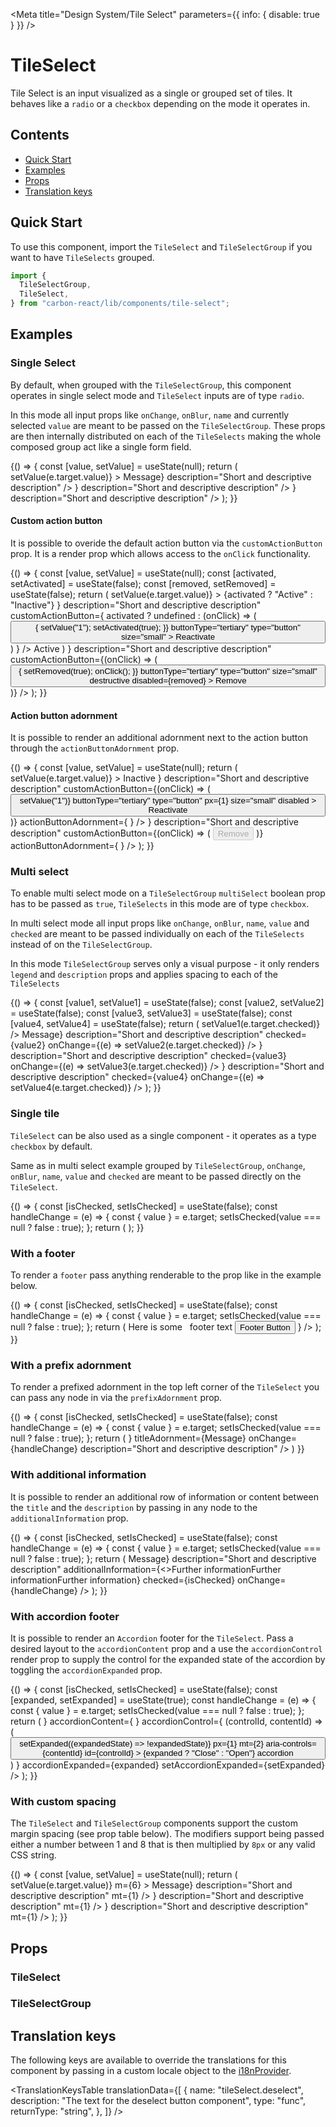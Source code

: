 

<Meta
  title="Design System/Tile Select"
  parameters={{ info: { disable: true } }}
/>

# TileSelect

Tile Select is an input visualized as a single or grouped set of tiles. It behaves like a `radio` or a `checkbox` depending on the mode it operates in.

## Contents

- [Quick Start](#quick-start)
- [Examples](#examples)
- [Props](#props)
- [Translation keys](#translation-keys)

## Quick Start

To use this component, import the `TileSelect` and `TileSelectGroup` if you want to have `TileSelects` grouped.

```javascript
import {
  TileSelectGroup,
  TileSelect,
} from "carbon-react/lib/components/tile-select";
```

## Examples

### Single Select

By default, when grouped with the `TileSelectGroup`, this component operates in single select mode and `TileSelect` inputs are of type `radio`.

In this mode all input props like `onChange`, `onBlur`, `name` and currently selected `value` are meant to be passed on the `TileSelectGroup`.
These props are then internally distributed on each of the `TileSelects` making the whole composed group act like a single form field.

<Preview>
  <Story name="default">
    {() => {
      const [value, setValue] = useState(null);
      return (
        <TileSelectGroup
          name="Tile Select"
          value={value}
          legend="Tile Select"
          description="Pick one of the available options"
          onChange={(e) => setValue(e.target.value)}
        >
          <TileSelect
            value="1"
            id="1"
            aria-label="1"
            title="Title"
            subtitle="Subtitle"
            description="Short and descriptive description"
          />
          <TileSelect
            value="2"
            id="2"
            aria-label="2"
            title="Title"
            subtitle="Subtitle"
            titleAdornment={<Pill>Message</Pill>}
            description="Short and descriptive description"
          />
          <TileSelect
            value="3"
            id="3"
            aria-label="3"
            disabled
            title="Title"
            subtitle="Subtitle"
            titleAdornment={
              <Icon
                type="info"
                tooltipMessage="Short and non descriptive message"
                tooltipVisible={false}
              />
            }
            description="Short and descriptive description"
          />
          <TileSelect
            value="4"
            id="4"
            aria-label="4"
            title="Title"
            subtitle="Subtitle"
            titleAdornment={
              <Icon
                type="info"
                tooltipMessage="Short and non descriptive message"
              />
            }
            description="Short and descriptive description"
          />
        </TileSelectGroup>
      );
    }}
  </Story>
</Preview>

#### Custom action button

It is possible to overide the default action button via the `customActionButton` prop. It is a render prop which allows
access to the `onClick` functionality.

<Preview>
  <Story name="with custom action button">
    {() => {
      const [value, setValue] = useState(null);
      const [activated, setActivated] = useState(false);
      const [removed, setRemoved] = useState(false);
      return (
        <TileSelectGroup
          name="Tile Select"
          value={value}
          legend="Tile Select"
          description="Pick one of the available options"
          onChange={(e) => setValue(e.target.value)}
        >
          <TileSelect
            value="1"
            id="1"
            aria-label="1"
            title="Title"
            subtitle="Subtitle"
            titleAdornment={
              <Pill pillRole="status" colorVariant="neutral">
                {activated ? "Active" : "Inactive"}
              </Pill>
            }
            description="Short and descriptive description"
            customActionButton={
              activated
                ? undefined
                : (onClick) => (
                    <Button
                      onClick={() => {
                        setValue("1");
                        setActivated(true);
                      }}
                      buttonType="tertiary"
                      type="button"
                      size="small"
                    >
                      Reactivate
                    </Button>
                  )
            }
          />
          <TileSelect
            value="2"
            id="2"
            aria-label="2"
            title="Title"
            subtitle="Subtitle"
            titleAdornment={
              removed ? undefined : (
                <Pill pillRole="status" colorVariant="neutral">
                  Active
                </Pill>
              )
            }
            description="Short and descriptive description"
            customActionButton={(onClick) => (
              <Button
                onClick={() => {
                  setRemoved(true);
                  onClick();
                }}
                buttonType="tertiary"
                type="button"
                size="small"
                destructive
                disabled={removed}
              >
                Remove
              </Button>
            )}
          />
        </TileSelectGroup>
      );
    }}
  </Story>
</Preview>

#### Action button adornment

It is possible to render an additional adornment next to the action button through the `actionButtonAdornment` prop.

<Preview>
  <Story name="with action button adornment">
    {() => {
      const [value, setValue] = useState(null);
      return (
        <TileSelectGroup
          name="Tile Select"
          value={value}
          legend="Tile Select"
          description="Pick one of the available options"
          onChange={(e) => setValue(e.target.value)}
        >
          <TileSelect
            value="1"
            id="1"
            aria-label="1"
            title="Title"
            subtitle="Subtitle"
            titleAdornment={
              <Pill pillRole="status" colorVariant="neutral">
                Inactive
              </Pill>
            }
            description="Short and descriptive description"
            customActionButton={(onClick) => (
              <Button
                onClick={() => setValue("1")}
                buttonType="tertiary"
                type="button"
                px={1}
                size="small"
                disabled
              >
                Reactivate
              </Button>
            )}
            actionButtonAdornment={
              <Icon
                type="info"
                tooltipMessage="This tile cannot be reactivated at this time"
              />
            }
          />
          <TileSelect
            value="2"
            id="2"
            aria-label="2"
            title="Title"
            subtitle="Subtitle"
            titleAdornment={
              <Icon
                type="info"
                tooltipMessage="Short and non descriptive message"
              />
            }
            description="Short and descriptive description"
            customActionButton={(onClick) => (
              <Button
                onClick={onClick}
                buttonType="tertiary"
                type="button"
                px={1}
                size="small"
                destructive
                disabled
              >
                Remove
              </Button>
            )}
            actionButtonAdornment={
              <Icon
                type="info"
                tooltipMessage="This tile cannot be removed at this time"
              />
            }
          />
        </TileSelectGroup>
      );
    }}
  </Story>
</Preview>

### Multi select

To enable multi select mode on a `TileSelectGroup` `multiSelect` boolean prop has to be passed as `true`, `TileSelects` in this mode are of type `checkbox`.

In multi select mode all input props like `onChange`, `onBlur`, `name`, `value` and `checked` are meant to be passed individually on each of the `TileSelects` instead of on the `TileSelectGroup`.

In this mode `TileSelectGroup` serves only a visual purpose - it only renders `legend` and `description` props and applies spacing to each of the `TileSelects`

<Preview>
  <Story name="multi Select">
    {() => {
      const [value1, setValue1] = useState(false);
      const [value2, setValue2] = useState(false);
      const [value3, setValue3] = useState(false);
      const [value4, setValue4] = useState(false);
      return (
        <TileSelectGroup
          legend="Tile Select"
          description="Pick any number of available options"
          multiSelect
        >
          <TileSelect
            value="1"
            name="multi-1"
            id="multi-1"
            aria-label="multi-1"
            title="Title"
            subtitle="Subtitle"
            description="Short and descriptive description"
            checked={value1}
            onChange={(e) => setValue1(e.target.checked)}
          />
          <TileSelect
            value="2"
            name="multi-2"
            id="multi-2"
            aria-label="multi-2"
            subtitle="Subtitle"
            titleAdornment={<Pill>Message</Pill>}
            description="Short and descriptive description"
            checked={value2}
            onChange={(e) => setValue2(e.target.checked)}
          />
          <TileSelect
            value="3"
            name="multi-3"
            id="multi-3"
            aria-label="multi-3"
            disabled
            title="Title"
            subtitle="Subtitle"
            titleAdornment={
              <Icon
                type="info"
                tooltipMessage="Short and non descriptive message"
                tooltipVisible={false}
              />
            }
            description="Short and descriptive description"
            checked={value3}
            onChange={(e) => setValue3(e.target.checked)}
          />
          <TileSelect
            value="4"
            name="multi-4"
            id="multi-4"
            aria-label="multi-4"
            title="Title"
            subtitle="Subtitle"
            titleAdornment={
              <Icon
                type="info"
                tooltipMessage="Short and non descriptive message"
              />
            }
            description="Short and descriptive description"
            checked={value4}
            onChange={(e) => setValue4(e.target.checked)}
          />
        </TileSelectGroup>
      );
    }}
  </Story>
</Preview>

### Single tile

`TileSelect` can be also used as a single component - it operates as a type `checkbox` by default.

Same as in multi select example grouped by `TileSelectGroup`, `onChange`, `onBlur`, `name`, `value` and `checked` are meant to be passed directly on the `TileSelect`.

<Preview>
  <Story name="single tile">
    {() => {
      const [isChecked, setIsChecked] = useState(false);
      const handleChange = (e) => {
        const { value } = e.target;
        setIsChecked(value === null ? false : true);
      };
      return (
        <TileSelect
          value="1"
          id="single-1"
          aria-label="single-1"
          name="single"
          title="Title"
          subtitle="Subtitle"
          description="Short and descriptive description"
          checked={isChecked}
          onChange={handleChange}
        />
      );
    }}
  </Story>
</Preview>

### With a footer

To render a `footer` pass anything renderable to the prop like in the example below.

<Preview>
  <Story name="with a footer">
    {() => {
      const [isChecked, setIsChecked] = useState(false);
       const handleChange = (e) => {
        const { value } = e.target;
        setIsChecked(value === null ? false : true);
      };
      return (
        <TileSelect
          value="1"
          id="single-1"
          aria-label="single-1"
          name="single"
          title="Title Short and descriptive description"
          subtitle="Subtitle Short and descriptive description"
          checked={isChecked}
          onChange={handleChange}
          description="Short and descriptive description"
          footer={
            <Box pt={1} display="flex" alignItems="baseline">
              Here is some &nbsp;
              <Typography variant="strong">footer text</Typography>
              <Button
                ml={1}
                buttonType="tertiary"
                iconPosition="after"
                iconType="home"
              >
                Footer Button
              </Button>
            </Box>
          }
        />
      );
    }}
  </Story>
</Preview>

### With a prefix adornment
To render a prefixed adornment in the top left corner of the `TileSelect` you can pass any node in via the `prefixAdornment` prop. 

<Preview>
  <Story name="with a prefix adornment">
    {() => {
      const [isChecked, setIsChecked] = useState(false);
      const handleChange = (e) => {
        const { value } = e.target;
        setIsChecked(value === null ? false : true);
      };
      return (
        <TileSelect
          value="1"
          id="single-1"
          aria-label="single-1"
          name="single"
          title="Title"
          subtitle="Subtitle"
          checked={isChecked}
          prefixAdornment={<Image height="40px" width="40px" backgroundImage={`url(${require("../../../.assets/flexible.svg")})`} />}
          titleAdornment={<Pill>Message</Pill>}
          onChange={handleChange}
          description="Short and descriptive description"
        />
      )
    }}
  </Story>
</Preview>

### With additional information

It is possible to render an additional row of information or content between the `title` and the `description` by passing in 
any node to the `additionalInformation` prop.

<Preview>
  <Story name="with additional information">
    {() => {
      const [isChecked, setIsChecked] = useState(false);
      const handleChange = (e) => {
        const { value } = e.target;
        setIsChecked(value === null ? false : true);
      };
      return (
        <TileSelect
          value="1"
          id="single-1"
          aria-label="single-1"
          name="single"
          title="Title"
          subtitle="Subtitle"
          titleAdornment={<Pill>Message</Pill>}
          description="Short and descriptive description"
          additionalInformation={<><Pill fill mr={1} mb="4px">Further information</Pill><Pill fill mr={1} mb="4px">Further information</Pill><Pill fill mb={1}>Further information</Pill></>}
          checked={isChecked}
          onChange={handleChange}
        />
      );
    }}
  </Story>
</Preview>

### With accordion footer

It is possible to render an `Accordion` footer for the `TileSelect`. Pass a desired layout to the `accordionContent` prop 
and a use the `accordionControl` render prop to supply the control for the expanded state of the accordion by toggling the
`accordionExpanded` prop.

<Preview>
  <Story name="with accordion footer">
    {() => {
      const [isChecked, setIsChecked] = useState(false);
      const [expanded, setExpanded] = useState(true);
      const handleChange = (e) => {
        const { value } = e.target;
        setIsChecked(value === null ? false : true);
      };
      return (
        <TileSelect
          value="1"
          id="single-1"
          aria-label="single-1"
          name="single"
          title="Title"
          subtitle="Subtitle"
          description="Short and descriptive description"
          checked={isChecked}
          onChange={handleChange}
          prefixAdornment={<Image height="40px" width="40px" backgroundImage={`url(${require("../../../.assets/flexible.svg")})`} />}
          accordionContent={
            <Box display="flex" flexWrap="wrap">
              <Box flexGrow="1" pr={1}>
               <Box width="100%" height="100px" bg="primary" display="inline-block"></Box>
              </Box>
              <Box flexGrow="1" pl={1}>
               <Box width="100%" height="100px" bg="primary" display="inline-block"></Box>
              </Box>
            </Box>
          }
          accordionControl={
            (controlId, contentId) => (
              <Button
                buttonType="tertiary"
                iconPosition="before"
                iconType="chevron_down"
                data-element="accordion-button"
                onClick={() => setExpanded((expandedState) => !expandedState)}
                px={1}
                mt={2}
                aria-controls={contentId}
                id={controlId}
              >
                {expanded ? "Close" : "Open"} accordion 
              </Button>
            )
          }
          accordionExpanded={expanded}
          setAccordionExpanded={setExpanded}
        />
      );
    }}
  </Story>
</Preview>

### With custom spacing

The `TileSelect` and `TileSelectGroup` components support the custom margin spacing (see prop table below). The modifiers
support being passed either a number between 1 and 8 that is then multiplied by `8px` or any valid CSS string.

<Preview>
  <Story name="with custom spacing">
    {() => {
      const [value, setValue] = useState(null);
      return (
        <TileSelectGroup
          name="Tile Select"
          value={value}
          legend="Tile Select"
          description="Pick one of the available options"
          onChange={(e) => setValue(e.target.value)}
          m={6}
        >
          <TileSelect
            value="1"
            id="1"
            aria-label="1"
            title="Title"
            subtitle="Subtitle"
            description="Short and descriptive description"
          />
          <TileSelect
            value="2"
            id="2"
            aria-label="2"
            title="Title"
            subtitle="Subtitle"
            titleAdornment={<Pill>Message</Pill>}
            description="Short and descriptive description"
            mt={1}
          />
          <TileSelect
            value="3"
            id="3"
            aria-label="3"
            disabled
            title="Title"
            subtitle="Subtitle"
            titleAdornment={
              <Icon
                type="info"
                tooltipMessage="Short and non descriptive message"
                tooltipVisible={false}
              />
            }
            description="Short and descriptive description"
            mt={1}
          />
          <TileSelect
            value="4"
            id="4"
            aria-label="4"
            title="Title"
            subtitle="Subtitle"
            titleAdornment={
              <Icon
                type="info"
                tooltipMessage="Short and non descriptive message"
              />
            }
            description="Short and descriptive description"
            mt={1}
          />
        </TileSelectGroup>
      );
    }}
  </Story>
</Preview>

## Props

### TileSelect

<StyledSystemProps of={TileSelect} margin noHeader />

### TileSelectGroup

<StyledSystemProps of={TileSelectGroup} margin noHeader />

## Translation keys

The following keys are available to override the translations for this component by passing in a custom locale object to the
[i18nProvider](https://carbon.sage.com/?path=/story/documentation-i18n--page).

<TranslationKeysTable
  translationData={[
    {
      name: "tileSelect.deselect",
      description: "The text for the deselect button component",
      type: "func",
      returnType: "string",
    },
  ]}
/>
